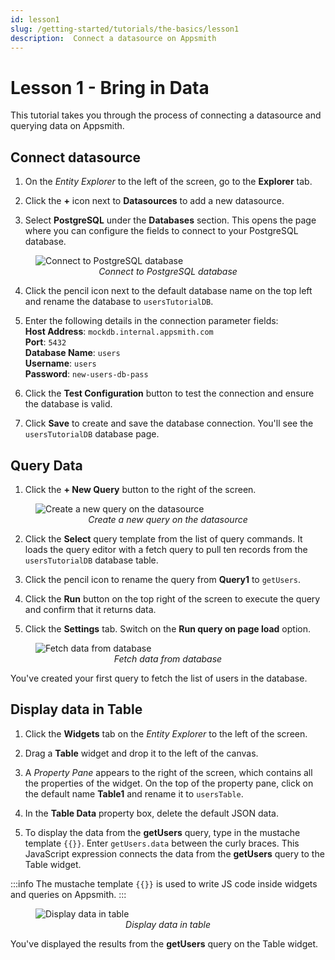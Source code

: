 ```yaml
---
id: lesson1
slug: /getting-started/tutorials/the-basics/lesson1
description:  Connect a datasource on Appsmith
---
```


# Lesson 1 - Bring in Data

This tutorial takes you through the process of connecting a datasource and querying data on Appsmith. 

## Connect datasource

1. On the *Entity Explorer* to the left of the screen, go to the **Explorer** tab.

2. Click the **+** icon next to **Datasources** to add a new datasource.

3. Select **PostgreSQL** under the **Databases** section. This opens the page where you can configure the fields to connect to your PostgreSQL database. 

<figure>
  <img src="/img/connect-to-postgreSQL-database.png" style= {{width:"100%", height:"auto"}} alt="Connect to PostgreSQL database"/>
  <figcaption align = "center"><i>Connect to PostgreSQL database</i></figcaption>
</figure>

4. Click the pencil icon next to the default database name on the top left and rename the database to `usersTutorialDB`.

5. Enter the following details in the connection parameter fields:<br/>
  **Host Address**: `mockdb.internal.appsmith.com` <br/>
  **Port**: `5432`<br/>
  **Database Name**: `users`<br/>
  **Username**: `users`<br/>
  **Password**: `new-users-db-pass`<br/>

6. Click the **Test Configuration** button to test the connection and ensure the database is valid.

7. Click **Save** to create and save the database connection. You'll see the `usersTutorialDB` database page.

## Query Data

1. Click the **+ New Query** button to the right of the screen.

<figure>
  <img src="/img/create-new-query.png" style= {{width:"100%", height:"auto"}} alt="Create a new query on the datasource"/>
  <figcaption align = "center"><i>Create a new query on the datasource</i></figcaption>
</figure>

2. Click the **Select** query template from the list of query commands. It loads the query editor with a fetch query to pull ten records from the `usersTutorialDB` database table. 

3. Click the pencil icon to rename the query from **Query1** to `getUsers`.

4. Click the **Run** button on the top right of the screen to execute the query and confirm that it returns data.

5. Click the **Settings** tab. Switch on the **Run query on page load** option.

<figure>
  <img src="/img/fetch-data-query.png" style= {{width:"100%", height:"auto"}} alt="Fetch data from database"/>
  <figcaption align = "center"><i>Fetch data from database</i></figcaption>
</figure>

You've created your first query to fetch the list of users in the database.

## Display data in Table


1. Click the **Widgets** tab on the *Entity Explorer* to the left of the screen.

2. Drag a **Table** widget and drop it to the left of the canvas.

3. A *Property Pane* appears to the right of the screen, which contains all the properties of the widget. On the top of the property pane, click on the default name **Table1** and rename it to `usersTable`.

4. In the **Table Data** property box, delete the default JSON data. 

5. To display the data from the **getUsers** query, type in the mustache template `{{}}`. Enter `getUsers.data` between the curly braces. This JavaScript expression connects the data from the **getUsers** query to the Table widget.

:::info
The mustache template `{{}}` is used to write JS code inside widgets and queries on Appsmith.
:::

<figure>
  <img src="/img/display-data-in-table.png" style= {{width:"100%", height:"auto"}} alt="Display data in table"/>
  <figcaption align = "center"><i>Display data in table</i></figcaption>
</figure>

You've displayed the results from the **getUsers** query on the Table widget.